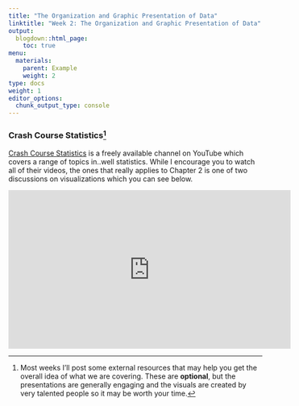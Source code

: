 ```yaml
---
title: "The Organization and Graphic Presentation of Data"
linktitle: "Week 2: The Organization and Graphic Presentation of Data"
output:
  blogdown::html_page:
    toc: true
menu:
  materials:
    parent: Example
    weight: 2
type: docs
weight: 1
editor_options: 
  chunk_output_type: console
---
```


### Crash Course Statistics^[Most weeks I'll post some external resources that may help you get the overall idea of what we are covering. These are **optional**, but the presentations are generally engaging and the visuals are created by very talented people so it may be worth your time.]
[Crash Course Statistics](https://www.youtube.com/playlist?list=PL8dPuuaLjXtNM_Y-bUAhblSAdWRnmBUcr){target="_blank"} is a freely available channel on YouTube which covers a range of topics in..well statistics. While I encourage you to watch all of their videos, the ones that really applies to Chapter 2 is one of two discussions on visualizations which you can see below.

<p align="center">
<iframe width="560" height="315" src="https://www.youtube.com/embed/hEWY6kkBdpo?list=PL8dPuuaLjXtNM_Y-bUAhblSAdWRnmBUcr" frameborder="0" allow="accelerometer; autoplay; encrypted-media; gyroscope; picture-in-picture" allowfullscreen></iframe>
</p>


